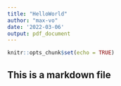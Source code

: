 ```yaml
---
title: "HelloWorld"
author: "max-vo"
date: '2022-03-06'
output: pdf_document
---
```


```r
knitr::opts_chunk$set(echo = TRUE)
```

## This is a markdown file
